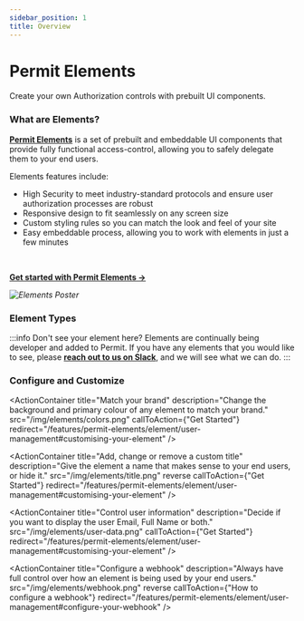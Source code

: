 ```yaml
---
sidebar_position: 1
title: Overview
---
```



# Permit Elements

<span className="subtitle-custom">
	Create your own Authorization controls with prebuilt UI components.
</span>
<br />

### What are Elements?

**[Permit Elements](/features/permit-elements/element/user-management)** is a set of prebuilt and embeddable UI components that provide fully functional
access-control, allowing you to safely delegate them to your end users.

Elements features include:

<div className="list">
	<ul>
		<li>
			<span>
				High Security to meet industry-standard protocols and ensure user
				authorization processes are robust
			</span>
		</li>
		<li>
			<span>Responsive design to fit seamlessly on any screen size</span>
		</li>
		<li>
			<span>
				Custom styling rules so you can match the look and feel of your site
			</span>
		</li>
		<li>
			<span>
				Easy embeddable process, allowing you to work with elements in just a
				few minutes
			</span>
		</li>
	</ul>
</div>

<br />

**[Get started with Permit Elements →](/features/permit-elements/element/user-management)**

_![Elements Poster](/img/elements/generic/overview.png)_

### Element Types

<div className="elementsBox">
<ElementTile
	src="/img/elements/user-management.png"
	title="User Management"
	description="Manage user access-control and permissions within your system"
	recommended
	redirect="/features/permit-elements/element/user-management"
/>

<ElementTile
	src="/img/elements/audit-logs.png"
	title="Audit Logs"
	description="Monitor decisions made against each policy"
	redirect="/features/permit-elements/element/audit-logs"
/>

<ElementTile
	src="/img/elements/approval-flows.png"
	title="Approval Flows"
	description="Monitor, control and approve decisions made agains policies in real-time"
	redirect="/features/permit-elements/element/approval-flows"
/>
</div>

:::info Don't see your element here?
Elements are continually being developer and added to Permit. If you have any elements that you would like to see, please **[reach
out to us on Slack](https://bit.ly/permit-slack)**, and we will see what we can do.
:::

### Configure and Customize

<ActionContainer
	title="Match your brand"
	description="Change the background and primary colour of any element to match your brand."
	src="/img/elements/colors.png"
	callToAction={"Get Started"}
	redirect="/features/permit-elements/element/user-management#customising-your-element"
/>

<ActionContainer
	title="Add, change or remove a custom title"
	description="Give the element a name that makes sense to your end users, or hide it."
	src="/img/elements/title.png"
	reverse
	callToAction={"Get Started"}
	redirect="/features/permit-elements/element/user-management#customising-your-element"
/>

<ActionContainer
	title="Control user information"
	description="Decide if you want to display the user Email, Full Name or both."
	src="/img/elements/user-data.png"
	callToAction={"Get Started"}
	redirect="/features/permit-elements/element/user-management#customising-your-element"
/>

<ActionContainer
	title="Configure a webhook"
	description="Always have full control over how an element is being used by your end users."
	src="/img/elements/webhook.png"
	reverse
	callToAction={"How to configure a webhook"}
	redirect="/features/permit-elements/element/user-management#configure-your-webhook"
/>

<!-- _![Audit Logs Element](/img/elements/generic/overview.png)_ -->

<br />
<EmailUpdatesBox />

<HelpSupportTile />

<!-- ### Easy to use

The UI elements can be easily embedded into any web application or website, making it simple for users to incorporate secure authentication and authorization capabilities into their own projects.

### Customizable

The UI elements can be customized to match the look and feel of the user's website or application.

### Secure

The UI elements use industry-standard protocols and techniques to ensure the security of user authentication and authorization processes.

![User Management Embeddable UI](/img/elements/generic/guide.png) -->
